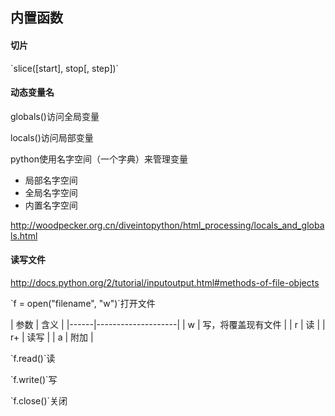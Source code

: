 == 内置函数 ==

==== 切片 ====
`slice([start], stop[, step])`

==== 动态变量名 ====
globals()访问全局变量

locals()访问局部变量

python使用名字空间（一个字典）来管理变量
* 局部名字空间
* 全局名字空间
* 内置名字空间

[[http://woodpecker.org.cn/diveintopython/html_processing/locals_and_globals.html]]

==== 读写文件 ====
[[http://docs.python.org/2/tutorial/inputoutput.html#methods-of-file-objects]]

`f = open("filename", "w")`打开文件

| 参数 | 含义               |
|------|--------------------|
| w    | 写，将覆盖现有文件 |
| r    | 读                 |
| r+   | 读写               |
| a    | 附加               |

`f.read()`读

`f.write()`写

`f.close()`关闭
